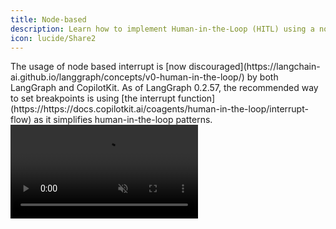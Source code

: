 ```yaml
---
title: Node-based
description: Learn how to implement Human-in-the-Loop (HITL) using a node-based flow.
icon: lucide/Share2
---
```


<Callout type="error">
    The usage of node based interrupt is [now discouraged](https://langchain-ai.github.io/langgraph/concepts/v0-human-in-the-loop/) by both LangGraph and CopilotKit.
    As of LangGraph 0.2.57, the recommended way to set breakpoints is using [the interrupt function](https://https://docs.copilotkit.ai/coagents/human-in-the-loop/interrupt-flow) as it simplifies human-in-the-loop patterns.
</Callout>

<video src="/images/coagents/node-hitl.mp4" className="rounded-lg shadow-xl" loop playsInline controls autoPlay muted />

<Callout type="info">
  Pictured above is the [coagent starter](https://github.com/copilotkit/copilotkit/tree/main/examples/coagents-starter) with
  the implementation below applied!
</Callout>

## What is this?
[Node based flows](https://langchain-ai.github.io/langgraph/concepts/v0-human-in-the-loop/#dynamic-breakpoints) are predicated on LangGraph concept
of `breakpoints` which will interrupt a node before or after its execution to allow for user input.

CopilotKit allows you to add custom UI to take user input and then pass it back to the agent upon completion.

## Why should I use this?

Human-in-the-loop is a powerful way to implement complex workflows that are production ready. By having a human in the loop,
you can ensure that the agent is always making the right decisions and ultimately is being steered in the right direction.

Node-based flows are a great way to implement HITL for more complex workflows where you want to ensure the agent is aware
of everything that has happened during a HITL interaction. This is contrasted with interrupt-based flows, where the agent
is interrupted and then resumes execution from where it left off, unaware of the context of the interaction by default.

## Implementation

<Steps>
    <Step>
        ### Run and connect your agent
        <RunAndConnectAgentSnippet />
    </Step>
    
    <Step>
      ### Install the CopilotKit SDK
      <InstallSDKSnippet components={props.components}/>
    </Step>

    <Step>
        ### Add a `useCopilotAction` to your Frontend
        First, we'll create a component that renders the agent's essay draft and waits for user approval.

        ```tsx title="ui/app/page.tsx"
        import { useCopilotAction } from "@copilotkit/react-core"
        import { Markdown } from "@copilotkit/react-ui"

        function YourMainContent() {
          // ...

          useCopilotAction({ 
            name: "writeEssay",
            available: "remote",
            description: "Writes an essay and takes the draft as an argument.",
            parameters: [
              { name: "draft", type: "string", description: "The draft of the essay", required: true },
            ],
            // [!code highlight:25]
            renderAndWaitForResponse: ({ args, respond, status }) => {
              return (
                <div>
                  <Markdown content={args.draft || 'Preparing your draft...'} />
                  
                  <div className={`flex gap-4 pt-4 ${status !== "executing" ? "hidden" : ""}`}>
                    <button 
                      onClick={() => respond?.("CANCEL")}
                      disabled={status !== "executing"}
                      className="border p-2 rounded-xl w-full"
                    >
                      Try Again
                    </button>
                    <button
                      onClick={() => respond?.("SEND")}
                      disabled={status !== "executing"} 
                      className="bg-blue-500 text-white p-2 rounded-xl w-full"
                    >
                      Approve Draft
                    </button>
                  </div>
                </div>
              );
            },
          });

          // ...
        }
        ```
    </Step>

    <Step>
    ### Setup the LangGraph Agent
    Now we'll setup the LangGraph agent. Node-based flows are hard to understand without a complete example, so below
    is the complete implementation of the agent with explanations.

    Some main things to note:
    - The agent's state inherits from `CopilotKitState` to bring in the CopilotKit actions.
    - CopilotKit's actions are binded to the model as tools.
    - If the `writeEssay` action is found in the model's response, the agent will transition to the `user_feedback_node`.
    - The agent is interrupted before the `user_feedback_node` to allow for user input.

    <Tabs groupId="language" items={["Python", "TypeScript"]}>
      <Tab value="Python">
        ```python title="agent/sample_agent/agent.py"
        from typing_extensions import Literal
        from langchain_openai import ChatOpenAI
        from langchain_core.messages import SystemMessage, AIMessage
        from langchain_core.runnables import RunnableConfig
        from langgraph.graph import StateGraph, END
        from langgraph.checkpoint.memory import MemorySaver
        from langgraph.types import Command
        from copilotkit import CopilotKitState

        # 1. Define our agent's state and inherit from CopilotKitState, this brings in the CopilotKit actions
        class AgentState(CopilotKitState): # [!code highlight]
            # 1.1 Define any other state variables
            pass

        # 2. Define the chat node, this will be where the agent will talk to user and
        #    decide if it needs to call the writeEssay tool
        async def chat_node(state: AgentState, config: RunnableConfig) -> Command[Literal["user_feedback_node", "__end__"]]:
            # 2.1 Define the model and bind CopilotKit's actions as tools
            model = ChatOpenAI(model="gpt-4o")
            model_with_tools = model.bind_tools([*state.get("copilotkit", {}).get("actions", [])]) # [!code highlight]

            # 2.2 Define the system message
            system_message = SystemMessage(
                content="You write essays. Use your tools to write an essay, don't just write it in plain text."
            )

            # 2.3 Run the model to generate a response
            response = await model_with_tools.ainvoke([
                system_message,
                *state["messages"],
            ], config)

            # [!code highlight:6]
            # 2.4 Check for the writeEssay tool call and, if found, go  to the
            #     user_feedback_node to handle the user's response
            if isinstance(response, AIMessage) and response.tool_calls:
                if response.tool_calls[0].get("name") == "writeEssay":
                    return Command(goto="interrupt_node", update={"messages": response})

            # 2.5 If no tool call is found, end the agent
            return Command(goto=END, update={"messages": response})

        # 3. Define an empty interrupt node to act as buffer as we use the interrupt_after property
        def interrupt_node(state: AgentState, config: RunnableConfig):
          pass

        # 4. Define the user_feedback_node, this node will be interrupted before execution
        #    where CopilotKit's renderAndWaitForResponse provide the user's response.
        def user_feedback_node(state: AgentState, config: RunnableConfig) -> Command[Literal["chat_node"]]:
            # [!code highlight:4]
            # 3.1 Get the last message from the state, this will be 
            #     what is returned by respond() in the frontend
            last_message = state["messages"][-1]

            # 3.2 If the user declined the essay, ask them how they'd like to improve it
            if last_message.content != "SEND":
                return Command(goto="chat_node", update={
                    "messages": [SystemMessage(content="The user declined they essay, please ask them how they'd like to improve it")]
                })

            # 3.3 If the user approved the essay, ask them if they'd like anything else
            return Command(goto="chat_node", update={
                "messages": [SystemMessage(content="The user approved the essay, ask them if they'd like anything else")]
            })

        # 5. Configure the workflow
        workflow = StateGraph(AgentState)
        workflow.add_node("chat_node", chat_node)
        workflow.add_node("interrupt_node", interrupt_node)
        workflow.add_node("user_feedback_node", user_feedback_node)
        workflow.add_edge("interrupt_node", "user_feedback_node")
        workflow.set_entry_point("chat_node")

        # [!code highlight:3]
        # 6. Compile the workflow and set the interrupt_after property
        graph = workflow.compile(MemorySaver(), interrupt_after=["interrupt_node"])
        ```
      </Tab>
      <Tab value="TypeScript">
        ```tsx title="agent/sample_agent/agent.ts"
        import { z } from "zod";
        import { RunnableConfig } from "@langchain/core/runnables";
        import { tool } from "@langchain/core/tools";
        import { ToolNode } from "@langchain/langgraph/prebuilt";
        import { AIMessage, HumanMessage, SystemMessage, ToolMessage } from "@langchain/core/messages";
        import { Command, END, MemorySaver, START, StateGraph } from "@langchain/langgraph";
        import { Annotation } from "@langchain/langgraph";
        import { ChatOpenAI } from "@langchain/openai";

        // // 1. Import necessary helpers for CopilotKit actions
        import { convertActionsToDynamicStructuredTools } from "@copilotkit/sdk-js/langgraph";
        import { CopilotKitStateAnnotation } from "@copilotkit/sdk-js/langgraph";

        // 2. Define graph state, inherit from CopilotKitState to bring in CopilotKit actions
        //    and messages.
        export const AgentStateAnnotation = Annotation.Root({
            ...CopilotKitStateAnnotation.spec,
        });
        export type AgentState = typeof AgentStateAnnotation.State;

        // 3. Define the chat node, this will be the main entry point that a user interacts with
        async function chatNode(state: AgentState, config: RunnableConfig) {
          // 3.1 Define the model, lower temperature for deterministic responses
          const model = new ChatOpenAI({ temperature: 0, model: "gpt-4o" });

          // 3.2 Bind the tools to the model, include CopilotKit actions. This allows
          //     the model to call tools that are defined in CopilotKit by the frontend.
          const modelWithTools = model.bindTools!(
            [ ...convertActionsToDynamicStructuredTools(state.copilotkit?.actions || [])],
          );

          // 3.3 Define the system message, which will be used to guide the model.
          const systemMessage = new SystemMessage({
            content: `You are a helpful assistant.`,
          });

          // 3.4 Invoke the model with the system message and the messages in the state
          const response = await modelWithTools.invoke(
            [systemMessage, ...state.messages],
            config
          );

          // 3.5 Check if the response contains a tool call
          if (response.tool_calls?.length) {
            const toolCall = response.tool_calls[0];

            // 3.5.1 If the tool call is "writeEssay", we need to get feedback from the user
            //       by going to the getFeedback node which will be interrupted after
            //       execution, giving CopilotKit a chance to get feedback from the user.
            //       
            //       The "writeEssay" tool is a CopilotKit action and is binded in step 3.2.
            if (toolCall.name === "writeEssay") {
              return new Command({
                goto: "getFeedback",
                update: {
                  messages: [response],
                }
              });
            }
          }

          // 3.6 If there was no tool call, we can just update message state and end the graph
          return new Command({
            goto: END,
            update: {
              messages: [response],
            }
          });
        }

        // 4. Target node for interruption, this node will be executed and after
        //    execution the graph be interrupted, waiting for CopilotKit to get feedback
        //    from the user.
        const getFeedback = async (state: AgentState) => {
          return state;
        }

        // 5. Node for handling the feedback awaited in the getFeedback node.
        const handleFeedback = async (state: AgentState) => {
          // 5.1 Get the last message from the state
          const userResponse = state.messages[state.messages.length - 1].content

          // 5.2 Process a informative message for the AI based on the user response
          const informativeMessage = userResponse === "SEND" ? 
            "The user accepted the essay, please ask them how you can help now." : 
            "The user declined the essay, please ask them how to improve it.";

          // 5.3 Return the new state with the informative message as a system message
          //     so it doesn't appear in the chat history.
          return {
            messages: [new SystemMessage(informativeMessage)],
          }
        }

        // 6. Define the graph and compile the graph
        export const graph = new StateGraph(AgentStateAnnotation)
          .addNode("chatNode", chatNode, { ends: ["getFeedback"] })
          .addNode("getFeedback", getFeedback)
          .addNode("handleFeedback", handleFeedback)
          .addEdge("__start__", "chatNode")
          .addEdge("getFeedback", "handleFeedback")
          .addEdge("handleFeedback", "chatNode")
          .compile({
            checkpointer: new MemorySaver(),
            interruptAfter: ["getFeedback"],
          });

        ```
      </Tab>
    </Tabs>
    </Step>
    <Step>
        ### Give it a try!
        Try asking your agent to write an essay about the benefits of AI. You'll see that it will generate an essay,
        stream the progress and eventually ask you to review it.
    </Step>
</Steps>